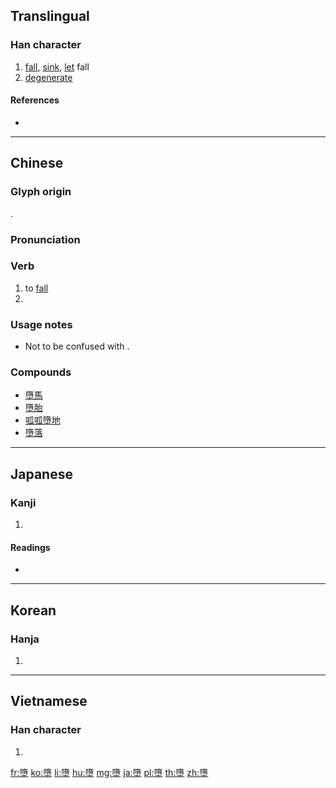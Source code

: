 {{also|堕|墜}}
==Translingual==

===Han character===
{{Han char|rn=32|rad=土|as=12|sn=15|four=74104|canj=NBG,XNBG|ids=⿱隋土}}

# [[fall]], [[sink]], [[let]] fall
# [[degenerate]]

====References====
* {{Han ref|kx=0239.110|dkj=05481|dj=0478.120|hdz=10484.030|uh=58AE|ud=22702|bh=BC5A|bd=48218}}

----

==Chinese==
{{zh-forms|s=堕}}

===Glyph origin===
{{Han etym}}
{{Han compound|隋|土|c1=p|c2=s|ls=psc}}.

===Pronunciation===
{{zh-pron
|m=duò
|c=do6,fai1
|cat=v
}}

===Verb===
{{zh-verb}}

# to [[fall]]
# {{alternative form of|隳|lang=zh}}

===Usage notes===
* Not to be confused with {{zh-l|墜}}.

===Compounds===
* [[墮馬]]
* [[墮胎]]
* [[呱呱墮地]]
* [[墮落]]

----

==Japanese==

===Kanji===
{{ja-kanji|grade=|rs=土12}}

# {{defn|lang=ja|sort=土12}}

====Readings====
* {{ja-readings|on=[[だ]] (da)|kun=[[くずれ]] (kuzureru), [[くずす]] (kuzusu), [[おちる]] (ochiru)}}

----

==Korean==

===Hanja===
{{ko-hanja|hangeul=타|rv=ta|mr=t'a}}

# {{defn|lang=ko|sort=土12}}

----

==Vietnamese==

===Han character===
{{vi-hantu|[[đoạ]], [[đụi]], [[doạ]], [[dụa]]|rs=土12}}

# {{defn|lang=vi}}

[[fr:墮]]
[[ko:墮]]
[[li:墮]]
[[hu:墮]]
[[mg:墮]]
[[ja:墮]]
[[pl:墮]]
[[th:墮]]
[[zh:墮]]